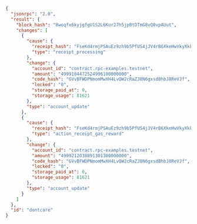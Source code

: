 ```json
{
  "jsonrpc": "2.0",
  "result": {
    "block_hash": "8woqfx6kyjgfgU1S2L6Kur27h5jpBtDTmG8vQ8vpAUut",
    "changes": [
      {
        "cause": {
          "receipt_hash": "FseKd4rmjPSAuEz9zh9b5PfUS4jJV4rB6XkeHwVkyXkk",
          "type": "receipt_processing"
        },
        "change": {
          "account_id": "contract.rpc-examples.testnet",
          "amount": "4999184472524996100000000",
          "code_hash": "GVvBFWDPNmomMwXH4LvQW2cRaZJ8N6gxsdBhbJ8ReVJf",
          "locked": "0",
          "storage_paid_at": 0,
          "storage_usage": 81621
        },
        "type": "account_update"
      },
      {
        "cause": {
          "receipt_hash": "FseKd4rmjPSAuEz9zh9b5PfUS4jJV4rB6XkeHwVkyXkk",
          "type": "action_receipt_gas_reward"
        },
        "change": {
          "account_id": "contract.rpc-examples.testnet",
          "amount": "4999212038891301300000000",
          "code_hash": "GVvBFWDPNmomMwXH4LvQW2cRaZJ8N6gxsdBhbJ8ReVJf",
          "locked": "0",
          "storage_paid_at": 0,
          "storage_usage": 81621
        },
        "type": "account_update"
      }
    ]
  },
  "id": "dontcare"
}
```
